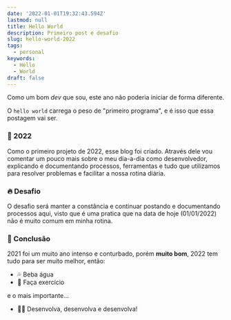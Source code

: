 ```yaml
---
date: '2022-01-01T19:32:43.594Z'
lastmod: null
title: Hello World
description: Primeiro post e desafio
slug: hello-world-2022
tags:
  - personal
keywords:
  - Hello
  - World
draft: false
---
```


Como um bom _dev_ que sou, este ano não poderia iniciar de forma diferente.

O `hello world` carrega o peso de "primeiro programa", e é isso que essa postagem vai ser.

### 🎉 2022

Como o primeiro projeto de 2022, esse blog foi criado. Através dele vou comentar um pouco mais sobre o meu dia-a-dia como desenvolvedor, explicando e documentando processos, ferramentas e tudo que utilizamos para resolver problemas e facilitar a nossa rotina diária.

### 🔥 Desafio

O desafio será manter a constância e continuar postando e documentando processos aqui, visto que é uma pratica que na data de hoje (01/01/2022) não é muito comum em minha rotina.

### 📝 Conclusão

2021 foi um muito ano intenso e conturbado, porém **muito bom**, 2022 tem tudo para ser muito melhor, então:

- 💦 Beba água
- 💪 Faça exercício

e o mais importante...

- 🧑‍💻 Desenvolva, desenvolva e desenvolva!
